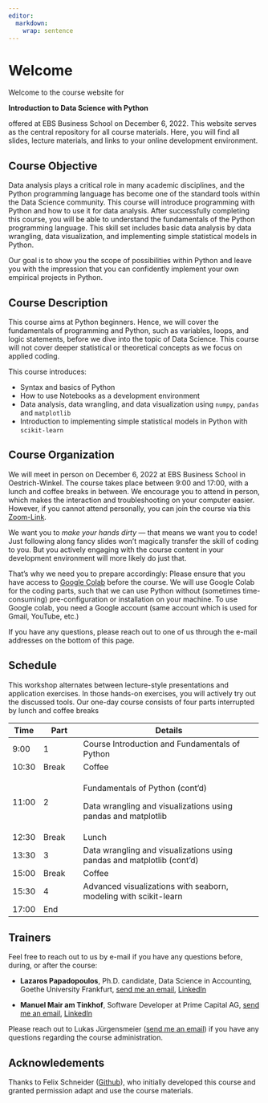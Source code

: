 ```yaml
---
editor: 
  markdown: 
    wrap: sentence
---
```


# Welcome {.unnumbered}

Welcome to the course website for

**Introduction to Data Science with Python**

offered at EBS Business School on December 6, 2022.
This website serves as the central repository for all course materials.
Here, you will find all slides, lecture materials, and links to your online development environment.

## Course Objective

Data analysis plays a critical role in many academic disciplines, and the Python programming language has become one of the standard tools within the Data Science community.
This course will introduce programming with Python and how to use it for data analysis.
After successfully completing this course, you will be able to understand the fundamentals of the Python programming language.
This skill set includes basic data analysis by data wrangling, data visualization, and implementing simple statistical models in Python.

Our goal is to show you the scope of possibilities within Python and leave you with the impression that you can confidently implement your own empirical projects in Python.

## Course Description

This course aims at Python beginners.
Hence, we will cover the fundamentals of programming and Python, such as variables, loops, and logic statements, before we dive into the topic of Data Science.
This course will not cover deeper statistical or theoretical concepts as we focus on applied coding.

This course introduces:

-   Syntax and basics of Python
-   How to use Notebooks as a development environment
-   Data analysis, data wrangling, and data visualization using `numpy`, `pandas` and `matplotlib`
-   Introduction to implementing simple statistical models in Python with `scikit-learn`

## Course Organization

We will meet in person on December 6, 2022 at EBS Business School in Oestrich-Winkel.
The course takes place between 9:00 and 17:00, with a lunch and coffee breaks in between.
We encourage you to attend in person, which makes the interaction and troubleshooting on your computer easier.
However, if you cannot attend personally, you can join the course via this [Zoom-Link](https://uni-frankfurt.zoom.us/j/6100021376).

We want you to *make your hands dirty* --- that means we want you to code!
Just following along fancy slides won't magically transfer the skill of coding to you.
But you actively engaging with the course content in your development environment will more likely do just that.

That's why we need you to prepare accordingly: Please ensure that you have access to [Google Colab](https://colab.research.google.com/) before the course.
We will use Google Colab for the coding parts, such that we can use Python without (sometimes time-consuming) pre-configuration or installation on your machine.
To use Google colab, you need a Google account (same account which is used for Gmail, YouTube, etc.)

If you have any questions, please reach out to one of us through the e-mail addresses on the bottom of this page.

## Schedule

This workshop alternates between lecture-style presentations and application exercises.
In those hands-on exercises, you will actively try out the discussed tools.
Our one-day course consists of four parts interrupted by lunch and coffee breaks

+---------+---------------+------------------------------------------------------------------------+
| Time    | Part          | Details                                                                |
+=========+===============+========================================================================+
| 9:00    | 1             | Course Introduction and Fundamentals of Python                         |
+---------+---------------+------------------------------------------------------------------------+
| 10:30   | Break         | Coffee                                                                 |
+---------+---------------+------------------------------------------------------------------------+
| 11:00   | 2             | Fundamentals of Python (cont'd)                                        |
|         |               |                                                                        |
|         |               | Data wrangling and visualizations using pandas and matplotlib          |
+---------+---------------+------------------------------------------------------------------------+
| 12:30   | Break         | Lunch                                                                  |
+---------+---------------+------------------------------------------------------------------------+
| 13:30   | 3             | Data wrangling and visualizations using pandas and matplotlib (cont'd) |
+---------+---------------+------------------------------------------------------------------------+
| 15:00   | Break         | Coffee                                                                 |
+---------+---------------+------------------------------------------------------------------------+
| 15:30   | 4             | Advanced visualizations with seaborn, modeling with scikit-learn       |
+---------+---------------+------------------------------------------------------------------------+
| 17:00   | End           |                                                                        |
+---------+---------------+------------------------------------------------------------------------+

## Trainers

<!-- Include a short biography for all teachers and include their email and personal websites -->

Feel free to reach out to us by e-mail if you have any questions before, during, or after the course:

-   **Lazaros Papadopoulos**, Ph.D. candidate, Data Science in Accounting, Goethe University Frankfurt, [send me an email](mailto:papadopoulos@wiwi.uni-frankfurt.de), [LinkedIn](https://www.linkedin.com/in/lazaros-papadopoulos-40005b113/)

-   **Manuel Mair am Tinkhof**, Software Developer at Prime Capital AG, [send me an email](mailto:manuel.mair90@gmail.com), [LinkedIn](https://www.linkedin.com/in/manuel-mair-am-tinkhof-7b764111b/)

Please reach out to Lukas Jürgensmeier ([send me an email](mailto:juergensmeier@wiwi.uni-frankfurt.de)) if you have any questions regarding the course administration.

<!-- ## License {.unnumbered} -->

<!-- <!-- Describe the course license here. More information on licenses: https://opensource.org/licenses -->

<!-- <a rel="license" href="https://creativecommons.org/licenses/by-sa/4.0/"><img src="https://licensebuttons.net/l/by-sa/4.0/88x31.png" alt="Creative Commons License" style="border-width:0"/></a><br />This online work is licensed under a <a rel="license" href="https://creativecommons.org/licenses/by-sa/4.0/">Creative Commons Attribution-ShareAlike 4.0 International</a>. -->

<!-- Visit [here](https://github.com/rstudio-education/datascience-box/blob/master/LICENSE.md) for more information about the license. -->

## Acknowledements {.unnumbered}

<!-- Include any acknowledgements for the course here, especially if you relied on some materials -->

Thanks to Felix Schneider ([Github](https://github.com/flxmschneider)), who initially developed this course and granted permission adapt and use the course materials.
